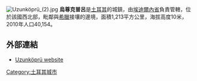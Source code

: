 [[File:Uzunköprü_(2).jpg|thumb]]
'''烏尊克普呂'''是[[土耳其|土耳其]]的城鎮，由[[埃迪爾內省|埃迪爾內省]]負責管轄，位於該國西北部，毗鄰與[[希臘|希臘]]接壤的邊境，面積1,213平方公里，海拔高度10米，2010年人口40,154。

==外部連結==
* [https://web.archive.org/web/20090220101900/http://uzunkopru.gen.tr/ Uzunköprü website]

{{Turkey-geo-stub}}
[[Category:土耳其城市|Category:土耳其城市]]